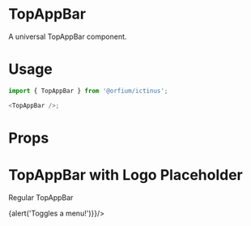 
<Meta title="Design System/TopAppBar" component={TopAppBar} />

# TopAppBar

A universal TopAppBar component.

# Usage

```js
import { TopAppBar } from '@orfium/ictinus';

<TopAppBar />;
```

# Props

<Props of={TopAppBar} />

# TopAppBar with Logo Placeholder

Regular TopAppBar

<Preview>
  <Story name="Top App Bar">
    <div style={{padding: 10}}>
      <TopAppBar onMenuIconClick={() => {alert('Toggles a menu!')}}/>
    </div>
  </Story>
</Preview>


